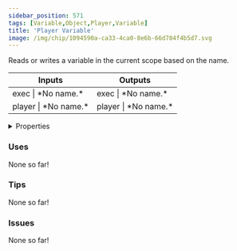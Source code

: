 ```yaml
---
sidebar_position: 571
tags: [Variable,Object,Player,Variable]
title: 'Player Variable'
image: /img/chip/1094590a-ca33-4ca0-8e6b-66d784f4b5d7.svg
---
```


Reads or writes a variable in the current scope based on the name.



<IChip uuid="1094590a-ca33-4ca0-8e6b-66d784f4b5d7"/>

<table><thead><tr><th>Inputs</th><th>Outputs</th></tr></thead><tbody><tr><td>exec | *No name.*</td><td>exec | *No name.*</td></tr><tr><td>player | *No name.*</td><td>player | *No name.*</td></tr></tbody></table>

<details>
  <summary>Properties</summary>
  <div>
    <div>
    <table>
      <tbody>
        <tr>
          <td>Is beta required?</td>
          <td>No</td>
        </tr>
        <tr>
          <td>Is chip a trolling risk?</td>
          <td>No</td>
        </tr>
        <tr>
          <td>Is chip a role assignment risk?</td>
          <td>No</td>
        </tr>
        <tr>
          <td>Chip UUID</td>
          <td>1094590a-ca33-4ca0-8e6b-66d784f4b5d7</td>
        </tr>
        <tr>
          <td>Room availability</td>
          <td>Available everywhere</td>
        </tr>
      </tbody>
    </table>
    </div>
  </div>
</details>

### Uses

None so far!

### Tips

None so far!

### Issues

None so far!